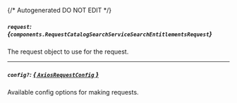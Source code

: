 {/* Autogenerated DO NOT EDIT  */}

##### `request`: *{`components.RequestCatalogSearchServiceSearchEntitlementsRequest`}*
The request object to use for the request.
<Collapsible openLabel={Labels.showProperties} closeLabel={Labels.hideProperties}>
    <RequestCatalogSearchServiceSearchEntitlementsRequest/>
</Collapsible>

---
##### `config?`: [*{ `AxiosRequestConfig` }*](https://axios-http.com/docs/req_config)
Available config options for making requests.


